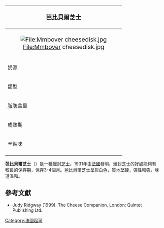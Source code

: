 {{expand|time=2017-12-06T21:29:54+00:00}}

{{noteTA
|G1=Food
}}
{| class="infobox bordered" style="align: right; width: 20em; font-size: 90%; text-align: left; float: right;" cellpadding="3"
|-
! colspan=2 bgcolor="#FFCCAA" style="font-size: 120%; text-align: center;" |'''芭比貝爾芝士'''
|-----
|colspan=2 style="font-size: 120%; text-align: center;"|[[File:Mmbover_cheesedisk.jpg|File:Mmbover cheesedisk.jpg]]
|-----
| 奶源|| [[牛奶|牛奶]]
|-----
| 類型 ||半硬質
|-----
| [[脂肪|脂肪]]含量 || 45%
|-----
| 成熟期 || 2-3個月
|-----
| 辛辣味 ||清淡
|-
|}

'''芭比貝爾芝士'''（{{lang-fr|Babybel}}）是一種蠟封[[芝士|芝士]]，1931年由[[法國|法國]]發明，蠟封芝士的好處能夠有較長的保存期，保存3-4個月。芭比貝爾芝士呈灰白色，質地堅硬，彈性較強，味道溫和。

==參考文獻==
*Judy Ridgway (1999). The Cheese Companion. London: Quintet Publishing Ltd.
{{Commonscat|Babybel}}

{{food-stub}}

[[Category:法國起司|Category:法國起司]]